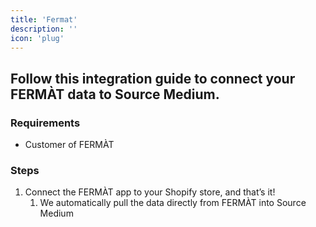 ```yaml
---
title: 'Fermat'
description: ''
icon: 'plug'
---
```


## Follow this integration guide to connect your FERMÀT data to Source Medium.

### Requirements

- Customer of FERMÀT

### Steps

1. Connect the FERMÀT app to your Shopify store, and that’s it! 
    1. We automatically pull the data directly from FERMÀT into Source Medium